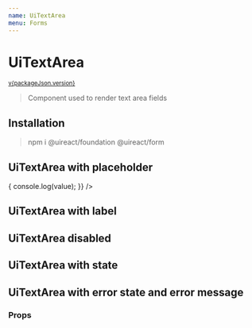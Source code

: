 ```yaml
---
name: UiTextArea
menu: Forms
---
```





# UiTextArea

<sup>
  <a href="https://github.com/inavac182/ui-react/blob/main/packages/form/" target="_blank">
    v{packageJson.version}
  </a>
</sup>

> Component used to render text area fields

## Installation

> npm i @uireact/foundation @uireact/form

## UiTextArea with placeholder

<Playground>
  <UiTextArea
    placeholder="First Name"
    onChange={(value) => {
      console.log(value);
    }}
  />
</Playground>

## UiTextArea with label

<Playground>
  <UiTextArea label="Fist Name" labelOnTop cols={50} rows={3} />
</Playground>

## UiTextArea disabled

<Playground>
  <UiTextArea label="Fist Name" disabled />
</Playground>

## UiTextArea with state

<Playground>
  <UiTextArea label="Fist Name" category="positive" />
</Playground>

## UiTextArea with error state and error message

<Playground>
  <UiTextArea label="Fist Name" error="Some error" category="error" labelOnTop />
</Playground>

### Props

<Props of={UiTextArea} />
